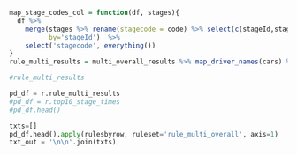 
```r
map_stage_codes_col = function(df, stages){
  df %>%
    merge(stages %>% rename(stagecode = code) %>% select(c(stageId,stagecode)),
          by='stageId')  %>%
    select('stagecode', everything())
}
rule_multi_results = multi_overall_results %>% map_driver_names(cars) %>% map_stage_codes_col(stages) %>% arrange(stagecode, position)

#rule_multi_results
```
```python
pd_df = r.rule_multi_results
#pd_df = r.top10_stage_times
#pd_df.head()

txts=[]
pd_df.head().apply(rulesbyrow, ruleset='rule_multi_overall', axis=1)
txt_out = '\n\n'.join(txts)
```